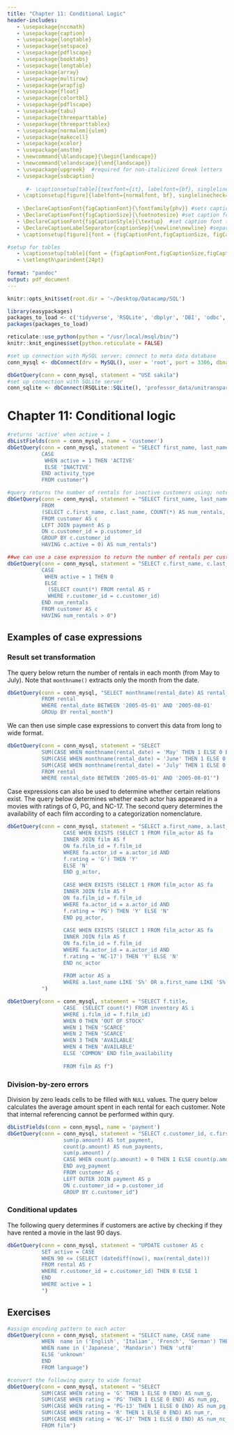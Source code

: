 ```yaml
---
title: "Chapter 11: Conditional Logic"
header-includes:
   - \usepackage{nccmath}
   - \usepackage{caption}
   - \usepackage{longtable}
   - \usepackage{setspace}
   - \usepackage{pdflscape}
   - \usepackage{booktabs}
   - \usepackage{longtable}
   - \usepackage{array}
   - \usepackage{multirow}
   - \usepackage{wrapfig}
   - \usepackage{float}
   - \usepackage{colortbl}
   - \usepackage{pdflscape}
   - \usepackage{tabu}
   - \usepackage{threeparttable}
   - \usepackage{threeparttablex}
   - \usepackage[normalem]{ulem}
   - \usepackage{makecell}
   - \usepackage{xcolor}
   - \usepackage{amsthm}
   - \newcommand{\blandscape}{\begin{landscape}}
   - \newcommand{\elandscape}{\end{landscape}}
   - \usepackage{upgreek}  #required for non-italicized Greek letters
   - \usepackage{subcaption}
   
      #- \captionsetup[table]{textfont={it}, labelfont={bf}, singlelinecheck=false, labelsep=newline}
   - \captionsetup[figure]{labelfont={normalfont, bf}, singlelinecheck=false, labelsep=newline}
   
   - \DeclareCaptionFont{figCaptionFont}{\fontfamily{phv}} #sets caption font to sans serif font of Helvetica 
   - \DeclareCaptionFont{figCaptionSize}{\footnotesize} #set caption font size to footnote 
   - \DeclareCaptionFont{figCaptionStyle}{\textup}  #set caption font to non-italicized font  
   - \DeclareCaptionLabelSeparator{captionSep}{\newline\newline} #separates figure label and figure title with required white space
   - \captionsetup[figure]{font = {figCaptionFont,figCaptionSize, figCaptionStyle}, labelsep = captionSep,  justification=justified}

#setup for tables
   - \captionsetup[table]{font = {figCaptionFont,figCaptionSize,figCaptionStyle}, labelfont={bf}, labelsep=captionSep, justification = raggedright, margin = {0cm,0cm}}
   - \setlength\parindent{24pt}
   
format: "pandoc"
output: pdf_document
---
```


```r
knitr::opts_knit$set(root.dir = '~/Desktop/Datacamp/SQL')

library(easypackages)
packages_to_load <- c('tidyverse', 'RSQLite', 'dbplyr', 'DBI', 'odbc', 'RMySQL', 'reticulate', 'kableExtra', 'knitr', 'magick')
packages(packages_to_load)

reticulate::use_python(python = "/usr/local/msql/bin/")
knitr::knit_engines$set(python.reticulate = FALSE)
```

```r
#set up connection with MySQL server; connect to meta data database
conn_mysql <- dbConnect(drv = MySQL(), user = 'root', port = 3306, dbname = 'information_schema', password = 'tiramisu')

dbGetQuery(conn = conn_mysql, statement = "USE sakila")
#set up connection with SQLite server
conn_sqlite <- dbConnect(RSQLite::SQLite(), 'professor_data/unitransparenz.sqlite')
```
# Chapter 11: Conditional logic

```r
#returns 'active' when active = 1
dbListFields(conn = conn_mysql, name = 'customer')
dbGetQuery(conn = conn_mysql, statement = "SELECT first_name, last_name,
           CASE 
            WHEN active = 1 THEN 'ACTIVE'   
            ELSE 'INACTIVE'
           END activity_type
           FROM customer")

#query returns the number of rentals for inactive customers using; note that you cannot exclude the active column 
dbGetQuery(conn = conn_mysql, statement = "SELECT first_name, last_name, num_rentals 
           FROM 
           (SELECT c.first_name, c.last_name, COUNT(*) AS num_rentals, c.active
           FROM customer AS c
           LEFT JOIN payment AS p
           ON c.customer_id = p.customer_id
           GROUP BY c.customer_id
           HAVING c.active = 0) AS num_rentals")

##we can use a case expression to return the number of rentals per customer for inactive customers
dbGetQuery(conn = conn_mysql, statement = "SELECT c.first_name, c.last_name, 
           CASE 
            WHEN active = 1 THEN 0
            ELSE
             (SELECT count(*) FROM rental AS r 
             WHERE r.customer_id = c.customer_id)
           END num_rentals
           FROM customer AS c
           HAVING num_rentals > 0")

```


## Examples of case expressions 
### Result set transformation

The query below return the number of rentals in each month (from May to July). Note that `monthname()` extracts only the month from the date.  

```r
dbGetQuery(conn = conn_mysql, "SELECT monthname(rental_date) AS rental_month, COUNT(*) AS num_rentals
           FROM rental 
           WHERE rental_date BETWEEN '2005-05-01' AND '2005-08-01'
           GROUp BY rental_month")

```

We can then use simple case expressions to convert this data from long to wide format.

```r
dbGetQuery(conn = conn_mysql, statement = "SELECT 
           SUM(CASE WHEN monthname(rental_date) = 'May' THEN 1 ELSE 0 END) AS may_rentals,
           SUM(CASE WHEN monthname(rental_date) = 'June' THEN 1 ELSE 0 END) AS june_rentals,
           SUM(CASE WHEN monthname(rental_date) = 'July' THEN 1 ELSE 0 END) AS july_rentals
           FROM rental
           WHERE rental_date BETWEEN '2005-05-01' AND '2005-08-01'")
```

Case expressions can also be used to determine whether certain relations exist. The query below determines whether each actor has appeared in a movies with ratings of G, PG, and NC-17. The second query determines the availability of each film according to a categorization nomenclature.

```r
dbGetQuery(conn = conn_mysql, statement = "SELECT a.first_name, a.last_name, 
                  CASE WHEN EXISTS (SELECT 1 FROM film_actor AS fa 
                  INNER JOIN film AS f
                  ON fa.film_id = f.film_id
                  WHERE fa.actor_id = a.actor_id AND 
                  f.rating = 'G') THEN 'Y' 
                  ELSE 'N'
                  END g_actor, 
                  
                  CASE WHEN EXISTS (SELECT 1 FROM film_actor AS fa
                  INNER JOIN film AS f 
                  ON fa.film_id = f.film_id
                  WHERE fa.actor_id = a.actor_id AND
                  f.rating = 'PG') THEN 'Y' ELSE 'N'
                  END pg_actor, 
                  
                  CASE WHEN EXISTS (SELECT 1 FROM film_actor AS fa
                  INNER JOIN film AS f 
                  ON fa.film_id = f.film_id
                  WHERE fa.actor_id = a.actor_id AND
                  f.rating = 'NC-17') THEN 'Y' ELSE 'N'
                  END nc_actor
                  
                  FROM actor AS a
                  WHERE a.last_name LIKE 'S%' OR a.first_name LIKE 'S%'
           ")

dbGetQuery(conn = conn_mysql, statement = "SELECT f.title, 
                  CASE  (SELECT count(*) FROM inventory AS i
                  WHERE i.film_id = f.film_id)
                  WHEN 0 THEN 'OUT OF STOCK'
                  WHEN 1 THEN 'SCARCE'
                  WHEN 2 THEN 'SCARCE'
                  WHEN 3 THEN 'AVAILABLE'
                  WHEN 4 THEN 'AVAILABLE'
                  ELSE 'COMMON' END film_availability
                  
                  FROM film AS f")
```

### Division-by-zero errors

Division by zero leads cells to be filled with `NULL` values. The query below calculates the average amount spent in each rental for each customer. Note that internal referencing cannot
be performed within qury. 

```r
dbListFields(conn = conn_mysql, name = 'payment')
dbGetQuery(conn = conn_mysql, statement = "SELECT c.customer_id, c.first_name, c.last_name, 
                  sum(p.amount) AS tot_payment,
                  count(p.amount) AS num_payments,
                  sum(p.amount) / 
                  CASE WHEN count(p.amount) = 0 THEN 1 ELSE count(p.amount)
                  END avg_payment
                  FROM customer AS c 
                  LEFT OUTER JOIN payment AS p 
                  ON c.customer_id = p.customer_id
                  GROUP BY c.customer_id")

```

### Conditional updates

The following query determines if customers are active by checking if they have rented a movie in the last 90 days.

```r
dbGetQuery(conn = conn_mysql, statement = "UPDATE customer AS c
           SET active = CASE 
           WHEN 90 <= (SELECT (datediff(now(), max(rental_date)))
           FROM rental AS r 
           WHERE r.customer_id = c.customer_id) THEN 0 ELSE 1 
           END 
           WHERE active = 1
           ")
```

## Exercises

```r
#assign encoding pattern to each actor
dbGetQuery(conn = conn_mysql, statement = "SELECT name, CASE name 
           WHEN  name in ('English', 'Italian', 'French', 'German') THEN 'latin1'
           WHEN name in ('Japanese', 'Mandarin') THEN 'utf8'
           ELSE 'unknown' 
           END 
           FROM language")

#convert the following query to wide format
dbGetQuery(conn = conn_mysql, statement = "SELECT 
           SUM(CASE WHEN rating = 'G' THEN 1 ELSE 0 END) AS num_g,
           SUM(CASE WHEN rating = 'PG' THEN 1 ELSE 0 END) AS num_pg,
           SUM(CASE WHEN rating = 'PG-13' THEN 1 ELSE 0 END) AS num_pg_13,
           SUM(CASE WHEN rating = 'R' THEN 1 ELSE 0 END) AS num_r,
           SUM(CASE WHEN rating = 'NC-17' THEN 1 ELSE 0 END) AS num_nc_17
           FROM film")
```


